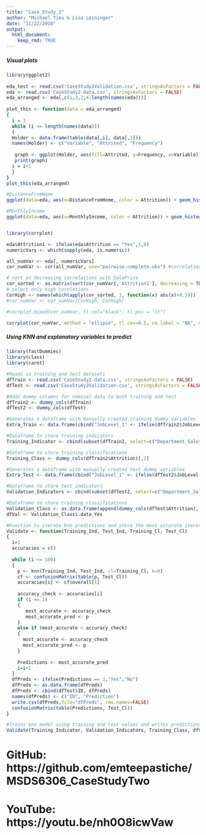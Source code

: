 ```yaml
---
title: "Case_Study_2"
author: "Michael Tieu & Lisa Leininger"
date: "11/22/2018"
output: 
  html_document:
    keep_rmd: TRUE
---
```


##### Visual plots
```r
library(ggplot2)
 
eda_test <- read.csv('CaseStudy2Validation.csv', stringsAsFactors = FALSE)
eda <- read.csv('CaseStudy2-data.csv', stringsAsFactors = FALSE)
eda_arranged <- eda[,c(1,3,2,4:length(names(eda)))]
 
plot_this <- function(data = eda_arranged)
{
  i = 3
  while (i <= length(names(data)))
  {
  Holder <- data.frame(table(data[,i], data[,2]))
  names(Holder) <- c("Variable", "Attrited", "Frequency")
  
   graph <- ggplot(Holder, aes(fill=Attrited, y=Frequency, x=Variable)) +  geom_bar(stat="identity") + theme(axis.text.x=element_text(angle=90)) + ggtitle(paste("Attrition Rates in " , names(data[i]), sep="")) + xlab(paste(names(data[i]))) + ylab(paste(names(Holder[3]))) + theme(plot.title = element_text(hjust = 0.5))
   print(graph)
  i = i+1
  }
}
plot_this(eda_arranged)

#DistanceFromHome
ggplot(data=eda, aes(x=DistanceFromHome, color = Attrition)) + geom_histogram(position = "identity", aes(y = ..density..)) + geom_density(alpha=0.2) + labs(title="Histogram of Commute by Attrition") + theme(plot.title = element_text(hjust = 0.5))

#MonthlyIncome
ggplot(data=eda, aes(x=MonthlyIncome, color = Attrition)) + geom_histogram(position = "identity", aes(y = ..density..)) + geom_density(alpha=0.2) + labs(title="Histogram of Attrition by MonthlyIncome") + theme(plot.title = element_text(hjust = 0.5))


library(corrplot)

eda$Attrition1 <- ifelse(eda$Attrition == "Yes",1,0)
numericVars <- which(sapply(eda, is.numeric))

all_numVar <- eda[, numericVars]
cor_numVar <- cor(all_numVar, use="pairwise.complete.obs") #correlations of all numeric variables

# sort on decreasing correlations with SalePrice
cor_sorted <- as.matrix(sort(cor_numVar[,'Attrition1'], decreasing = TRUE))
# select only high corelations
CorHigh <- names(which(apply(cor_sorted, 1, function(x) abs(x)>0.5)))
#cor_numVar <- cor_numVar[CorHigh, CorHigh]

#corrplot.mixed(cor_numVar, tl.col="black", tl.pos = "lt")

corrplot(cor_numVar, method = "ellipse", tl.cex=0.5, na.label = "NA", na.label.col = "white", insig = "p-value")

```

##### Using KNN and explanatory variables to predict
```r
library(fastDummies)
library(class)
library(caret)

#Reads in training and test datasets
dfTrain <- read.csv('CaseStudy2-data.csv', stringsAsFactors = FALSE)
dfTest <- read.csv('CaseStudy2Validation.csv', stringsAsFactors = FALSE)

#Adds dummy columns for nominal data to both training and test
dfTrain2 <- dummy_cols(dfTrain)
dfTest2 <- dummy_cols(dfTest)

#Generates a dataframe with manually created training dummy variables
Extra_Train <- data.frame(cbind("JobLevel_1" <- ifelse(dfTrain2$JobLevel == 1,1,0), "Environmental" <- ifelse(dfTrain2$EnvironmentSatisfaction == 1,1,0), "LowIncome" <- ifelse(dfTrain2$MonthlyIncome<3000,1,0), "HighIncome" <- ifelse(dfTrain2$MonthlyIncome>8000,1,0), "LongDist" <- ifelse(dfTrain2$DistanceFromHome>=11,1,0), "Young" <- ifelse(dfTrain2$Age<=30,1,0)))

#Dataframe to store training indicators
Training_Indicator <- cbind(subset(dfTrain2, select=c("Department_Sales",  "MaritalStatus_Single", "OverTime_No", "OverTime_Yes")), Extra_Train)

#Dataframe to store training classifications
Training_Class <- dummy_cols(dfTrain2$Attrition)[,2]

#Generates a dataframe with manually created test dummy variables
Extra_Test <- data.frame(cbind("JobLevel_1" <- ifelse(dfTest2$JobLevel == 1,1,0), "Environmental" <- ifelse(dfTest2$EnvironmentSatisfaction == 1,1,0), "LowIncome" <- ifelse(dfTest2$MonthlyIncome<3000,1,0), "HighIncome" <- ifelse(dfTest2$MonthlyIncome>8000,1,0), "LongDist" <- ifelse(dfTest2$DistanceFromHome>=11,1,0), "Young" <- ifelse(dfTest2$Age<=30,1,0)))

#Dataframe to store test indicators
Validation_Indicators <- cbind(subset(dfTest2, select=c("Department_Sales", "MaritalStatus_Single", "OverTime_No", "OverTime_Yes")),Extra_Test)

#Dataframe to store training classifications
Validation_Class <- as.data.frame(append(dummy_cols(dfTest$Attrition), dfTest))
dfVal <- Validation_Class$.data_Yes

#Function to iterate knn predictions and store the most accurate iteration
Validate <- function(Training_Ind, Test_Ind, Training_Cl, Test_Cl)
{
  i=1
  accuracies = c()
  
  while (i <= 100)
  {
    p <- knn(Training_Ind, Test_Ind, cl=Training_Cl, k=9)
    cf <- confusionMatrix(table(p, Test_Cl))
    accuracies[i] <- cf$overall[1]
    
    accuracy_check <- accuracies[i]
    if (i == 1)
    {
       most_accurate <- accuracy_check
       most_accurate_pred <- p
    }
    else if (most_accurate < accuracy_check)
    {
      most_accurate <- accuracy_check
      most_accurate_pred <- p
    }
    
    Predictions <- most_accurate_pred
    i=i+1
  }
  dfPreds <- ifelse(Predictions == 1,"Yes","No")
  dfPreds <- as.data.frame(dfPreds)
  dfPreds <- cbind(dfTest$ID, dfPreds)
  names(dfPreds) <- c("ID", "Prediction")
  write.csv(dfPreds,file="dfPreds", row.names=FALSE)
  confusionMatrix(table(Predictions, Test_Cl))
}

#Trains knn model using training and test values and writes predictions to dfPreds file
Validate(Training_Indicator, Validation_Indicators, Training_Class, dfVal)
```

# GitHub: https://github.com/emteepastiche/MSDS6306_CaseStudyTwo
# YouTube: https://youtu.be/nh0O8icwVaw
